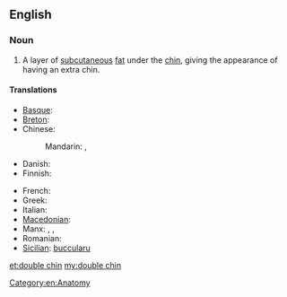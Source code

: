 ==English==

===Noun===
{{en-noun|sg=[[double]] [[chin]]}}

# A layer of [[subcutaneous]] [[fat]] under the [[chin]], giving the appearance of having an extra chin.

====Translations====
{{trans-top|a layer of fat under the chin}}
* [[Basque]]: {{t-|eu|kokozpeko}}
* [[Breton]]: {{t+|br|adelgezh|f}}
* Chinese:
*: Mandarin: {{t-|cmn|雙下巴|sc=Hani}}, {{t-|cmn|双下巴|tr=shuāngxiàba|sc=Hani}}
* Danish: {{t-|da|dobbelthage|c}}
* Finnish: {{t-|fi|kaksoisleuka}}
{{trans-mid}}
* French: {{t-|fr|double menton|m}}
* Greek: {{t+|el|διπλοσάγονο|n|tr=diploságono|sc=Grek}}
* Italian: {{t-|it|doppio mento}}
* [[Macedonian]]: {{t-|mk|подбрадок|m|tr=pódbradok}}
* Manx: {{t|gv|aa-smeggyl|f}}, {{t|gv|aa-smeggin|m}}, {{t|gv|smeggyl ghooblit|f}}
* Romanian: {{t-|ro|gușă}}
* [[Sicilian]]: [[buccularu]] {{m}}
{{trans-bottom}}
[[Category:en:Anatomy]]

[[et:double chin]]
[[my:double chin]]